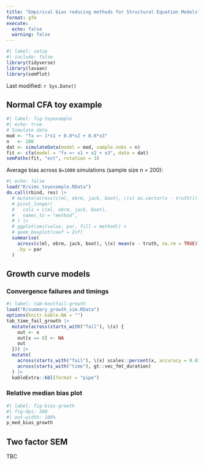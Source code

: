```yaml
---
title: "Empirical bias reducing methods for Structural Equation Models"
format: gfm
execute: 
  echo: false
  warning: false
---
```


```r
#| label: setup
#| include: false
library(tidyverse)
library(lavaan)
library(semPlot)
```


Last modified: `r Sys.Date()`

## Normal CFA toy example

```r
#| label: fig-toyexample
#| echo: true
# Simulate data
mod <- "fx =~ 1*x1 + 0.8*x2 + 0.6*x3"
n   <- 200
dat <- simulateData(model = mod, sample.nobs = n)
fit <- cfa(model = "fx =~ x1 + x2 + x3", data = dat)
semPaths(fit, "est", rotation = 3)
```

Average bias across `B=1000` simulations (sample size n = 200):

```r
#| echo: false
load("R/sims_toyexample.RData")
do.call(rbind, res) |>
  # mutate(across(c(ml, ebrm, jack, boot), \(x) as.vector(x - truth))) |>
  # pivot_longer(
  #   cols = c(ml, ebrm, jack, boot),
  #   names_to = "method",
  # ) |>
  # ggplot(aes(value, par, fill = method)) +
  # geom_boxplot(coef = Inf)
  summarise(
    across(c(ml, ebrm, jack, boot), \(x) mean(x - truth, na.rm = TRUE)),
    .by = par
  )
```

## Growth curve models

### Convergence failures and timings

```r
#| label: tab-bootfail-growth
load("R/summary_growth_sim.RData")
options(knitr.kable.NA = "")
tab_time_fail_growth |>
  mutate(across(starts_with("fail"), \(x) {
    out <- x
    out[x == 0] <- NA
    out
  })) |>
  mutate(
    across(starts_with("fail"), \(x) scales::percent(x, accuracy = 0.01)),
    across(starts_with("time"), gt::vec_fmt_duration)
  ) |>
  kableExtra::kbl(format = "pipe")
```

### Relative median bias plot

```r
#| label: fig-bias-growth
#| fig-dpi: 300
#| out-width: 100%
p_med_bias_growth
```


## Two factor SEM

TBC


